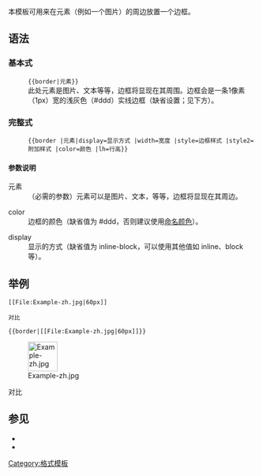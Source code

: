 <noinclude>{{template doc page viewed directly}}</noinclude>
{{High-use|9155}}
<!-- 在本行下編輯模板說明 -->
本模板可用来在元素（例如一个图片）的周边放置一个边框。
== 语法 ==
=== 基本式 ===
: <code><nowiki>{{border|</nowiki>元素}}</code>
:此处元素是图片、文本等等，边框将显现在其周围。边框会是一条1像素（1px）宽的浅灰色（#ddd）实线边框（缺省设置；见下方）。

=== 完整式 ===
: <code><nowiki>{{border |元素|display=显示方式 |width=宽度 |style=边框样式 |style2=附加样式 |color=颜色 |lh=行高}}</nowiki></code>

==== 参数说明 ====
; 元素 
:（必需的参数）元素可以是图片、文本，等等，边框将显现在其周边。

; color
:边框的颜色（缺省值为 #ddd，否则建议使用[[网页颜色#X11名称|命名颜色]]）。

; display
:显示的方式（缺省值为 inline-block，可以使用其他值如 inline、block 等）。

== 举例 ==
<pre>
[[File:Example-zh.jpg|60px]]

对比

{{border|[[File:Example-zh.jpg|60px]]}}
</pre>

[[File:Example-zh.jpg|60px]]

对比

{{border|[[File:Example-zh.jpg|60px]]}}

== 参见 ==
* {{tl|Color box}}
* {{tl|Legend}}

<includeonly>
<!-- 本行下加入模板的分類 -->
[[Category:格式模板]]
<!-- 本行下加入模板的跨語言鏈接 -->
</includeonly>